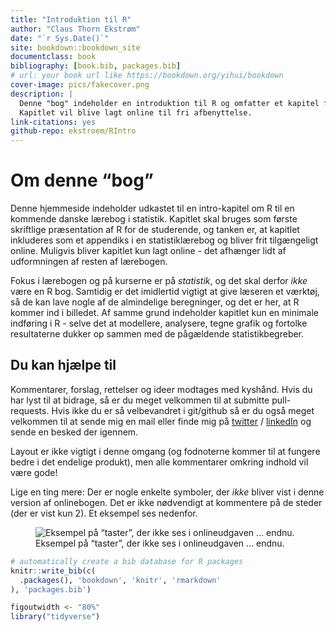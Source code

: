 ```yaml
--- 
title: "Introduktion til R"
author: "Claus Thorn Ekstrøm"
date: "`r Sys.Date()`"
site: bookdown::bookdown_site
documentclass: book
bibliography: [book.bib, packages.bib]
# url: your book url like https://bookdown.org/yihui/bookdown
cover-image: pics/fakecover.png
description: |
  Denne "bog" indeholder en introduktion til R og omfatter et kapitel fra en kommende dansk statistikbog. Kommentarer, forslag og ændringer modtages meget gerne.
  Kapitlet vil blive lagt online til fri afbenyttelse.
link-citations: yes
github-repo: ekstroem/RIntro
---
```


# Om denne "bog"

Denne hjemmeside indeholder udkastet til en intro-kapitel om R til en kommende danske lærebog i statistik. Kapitlet skal bruges som første skriftlige præsentation af R for de studerende, og tanken er, at kapitlet inkluderes som et appendiks i en statistiklærebog og bliver frit tilgængeligt online. Muligvis bliver kapitlet kun lagt online - det afhænger lidt af udformningen af resten af lærebogen.

Fokus i lærebogen og på kurserne er på *statistik*, og det skal derfor *ikke* være en R bog. Samtidig er det imidlertid vigtigt at give læseren et værktøj, så de kan lave nogle af de almindelige beregninger, og det er her, at R kommer ind i billedet. Af samme grund indeholder kapitlet kun en minimale indføring i R - selve det at modellere, analysere, tegne grafik og fortolke resultaterne dukker op sammen  med de pågældende statistikbegreber.

## Du kan hjælpe til

Kommentarer, forslag, rettelser og ideer modtages med kyshånd. Hvis du har lyst til at bidrage, så er du meget velkommen til at submitte pull-requests. Hvis ikke du er så velbevandret i git/github så er du også meget velkommen til at sende mig en mail eller finde mig på [twitter](https://twitter.com/ClausEkstrom) / [linkedIn](https://www.linkedin.com/in/clausekstroem/) og sende en besked der igennem.

Layout er ikke vigtigt i denne omgang (og fodnoterne kommer til at fungere bedre i det endelige produkt), men alle kommentarer omkring indhold vil være gode!

Lige en ting mere: Der er nogle enkelte symboler, der *ikke* bliver vist i denne version af onlinebogen. Det er ikke nødvendigt at kommentere på de steder (der er vist kun 2). Et eksempel ses nedenfor.

![Eksempel på "taster", der ikke ses i onlineudgaven ... endnu.](pics/keys.png)


```r
# automatically create a bib database for R packages
knitr::write_bib(c(
  .packages(), 'bookdown', 'knitr', 'rmarkdown'
), 'packages.bib')
```



```r
figoutwidth <- "80%"
library("tidyverse")
```

